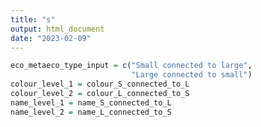 ```yaml
---
title: "s"
output: html_document
date: "2023-02-09"
---
```



```r
eco_metaeco_type_input = c("Small connected to large", 
                           "Large connected to small")
colour_level_1 = colour_S_connected_to_L
colour_level_2 = colour_L_connected_to_S
name_level_1 = name_S_connected_to_L
name_level_2 = name_L_connected_to_S
```